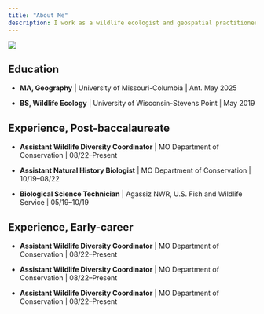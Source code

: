 ---
title: "About Me"
description: I work as a wildlife ecologist and geospatial practitioner to find solutions for researching and conserving our natural resources.
---

![](img-ben-work.png)

## Education

- **MA, Geography** | University of Missouri-Columbia | Ant. May 2025

- **BS, Wildlife Ecology** | University of Wisconsin-Stevens Point | May 2019

## Experience, Post-baccalaureate

- **Assistant Wildlife Diversity Coordinator** | MO Department of Conservation | 08/22--Present

- **Assistant Natural History Biologist** | MO Department of Conservation | 10/19--08/22

- **Biological Science Technician** | Agassiz NWR, U.S. Fish and Wildlife Service | 05/19--10/19

## Experience, Early-career

- **Assistant Wildlife Diversity Coordinator** | MO Department of Conservation | 08/22--Present

- **Assistant Wildlife Diversity Coordinator** | MO Department of Conservation | 08/22--Present

- **Assistant Wildlife Diversity Coordinator** | MO Department of Conservation | 08/22--Present
